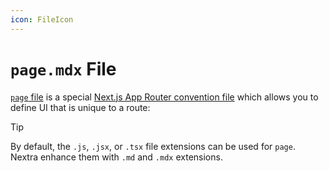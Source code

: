 ```yaml
---
icon: FileIcon
---
```



# `page.mdx` File

[`page` file](https://nextjs.org/docs/app/api-reference/file-conventions/page)
is a special
[Next.js App Router convention file](https://nextjs.org/docs/app/getting-started/project-structure#routing-files)
which allows you to define UI that is unique to a route:

<FileTree>
  <FileTree.Folder name="app" open>
    <FileTree.File name="layout.jsx" />
    <FileTree.File name="page.jsx" active />
    <FileTree.Folder name="docs" open>
      <FileTree.File name="page.mdx" active />
      <FileTree.Folder name="getting-started" open>
        <FileTree.File name="page.mdx" active />
      </FileTree.Folder>
    </FileTree.Folder>
  </FileTree.Folder>
</FileTree>

> [!TIP]
>
> By default, the `.js`, `.jsx`, or `.tsx` file extensions can be used for
> `page`.<br/> Nextra enhance them with `.md` and `.mdx` extensions.

